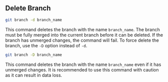 ## Delete Branch
```bash
git branch -d branch_name
```
This command deletes the branch with the name `branch_name`. The branch must be fully merged into the current branch before it can be deleted. If the branch has unmerged changes, the command will fail. To force delete the branch, use the `-D` option instead of `-d`.

```bash
git branch -D branch_name
```
This command deletes the branch with the name `branch_name` even if it has unmerged changes. It is recommended to use this command with caution as it can result in data loss.